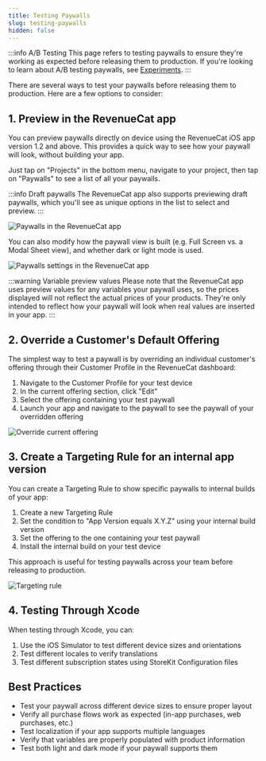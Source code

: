 ```yaml
---
title: Testing Paywalls
slug: testing-paywalls
hidden: false
---
```


:::info A/B Testing
This page refers to testing paywalls to ensure they're working as expected before releasing them to production. If you're looking to learn about A/B testing paywalls, see [Experiments](/tools/experiments-v1).
:::

There are several ways to test your paywalls before releasing them to production. Here are a few options to consider:

## 1. Preview in the RevenueCat app

You can preview paywalls directly on device using the RevenueCat iOS app version 1.2 and above. This provides a quick way to see how your paywall will look, without building your app.

Just tap on "Projects" in the bottom menu, navigate to your project, then tap on "Paywalls" to see a list of all your paywalls.

:::info Draft paywalls
The RevenueCat app also supports previewing draft paywalls, which you'll see as unique options in the list to select and preview.
:::

![Paywalls in the RevenueCat app](/docs_images/paywalls/paywalls-rc-app.jpeg)

You can also modify how the paywall view is built (e.g. Full Screen vs. a Modal Sheet view), and whether dark or light mode is used.

![Paywalls settings in the RevenueCat app](/docs_images/paywalls/paywalls-rc-app-settings.jpeg)

:::warning Variable preview values
Please note that the RevenueCat app uses preview values for any variables your paywall uses, so the prices displayed will not reflect the actual prices of your products. They're only intended to reflect how your paywall will look when real values are inserted in your app.
:::

## 2. Override a Customer's Default Offering

The simplest way to test a paywall is by overriding an individual customer's offering through their Customer Profile in the RevenueCat dashboard:

1. Navigate to the Customer Profile for your test device
2. In the current offering section, click "Edit"
3. Select the offering containing your test paywall
4. Launch your app and navigate to the paywall to see the paywall of your overridden offering

![Override current offering](/docs_images/paywalls/paywalls-override-current-offering.png)

## 3. Create a Targeting Rule for an internal app version

You can create a Targeting Rule to show specific paywalls to internal builds of your app:

1. Create a new Targeting Rule
2. Set the condition to "App Version equals X.Y.Z" using your internal build version
3. Set the offering to the one containing your test paywall
4. Install the internal build on your test device

This approach is useful for testing paywalls across your team before releasing to production.

![Targeting rule](/docs_images/paywalls/paywalls-targeting-rule.png)

## 4. Testing Through Xcode

When testing through Xcode, you can:

1. Use the iOS Simulator to test different device sizes and orientations
2. Test different locales to verify translations
3. Test different subscription states using StoreKit Configuration files

## Best Practices

- Test your paywall across different device sizes to ensure proper layout
- Verify all purchase flows work as expected (in-app purchases, web purchases, etc.)
- Test localization if your app supports multiple languages
- Verify that variables are properly populated with product information
- Test both light and dark mode if your paywall supports them

